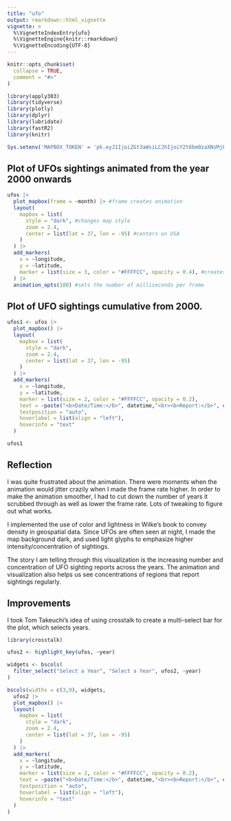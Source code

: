 ```yaml
---
title: "ufo"
output: rmarkdown::html_vignette
vignette: >
  %\VignetteIndexEntry{ufo}
  %\VignetteEngine{knitr::rmarkdown}
  %\VignetteEncoding{UTF-8}
---
```


```r
knitr::opts_chunk$set(
  collapse = TRUE,
  comment = "#>"
)
```

```r
library(apply303)
library(tidyverse)
library(plotly)
library(dplyr)
library(lubridate)
library(fastR2)
library(knitr)
```


```r
Sys.setenv('MAPBOX_TOKEN' = 'pk.eyJ1IjoiZGt3aWsiLCJhIjoiY2t6bm0zaXNsMjFleTJucGE4MXQ0a2x5ZCJ9.d3zS2uGrfhj_ZZ2-WNDNMg')
```

## Plot of UFOs sightings animated from the year 2000 onwards
```r

ufos |> 
  plot_mapbox(frame = ~month) |> #frame creates animation
  layout(
    mapbox = list(
      style = "dark", #changes map style
      zoom = 2.4, 
      center = list(lat = 37, lon = -95) #centers on USA
    )
  ) |> 
  add_markers(
    x = ~longitude, 
    y = ~latitude,
    marker = list(size = 3, color = "#FFFFCC", opacity = 0.4), #creates glyph aesthetic
  ) |> 
  animation_opts(100) #sets the number of milliseconds per frame 
```
## Plot of UFO sightings cumulative from 2000.

```r
ufos1 <- ufos |> 
  plot_mapbox() |> 
  layout(
    mapbox = list(
      style = "dark", 
      zoom = 2.4, 
      center = list(lat = 37, lon = -95)
    )
  ) |> 
  add_markers(
    x = ~longitude, 
    y = ~latitude,
    marker = list(size = 2, color = "#FFFFCC", opacity = 0.2),
    text = ~paste("<b>Date/Time:</b>", datetime,"<br><b>Report:</b>", comments, "<br><b>City/State:</b>", city, ",", state),
    textposition = "auto",
    hoverlabel = list(align = "left"),
    hoverinfo = "text"
  ) 

ufos1
```

## Reflection
I was quite frustrated about the animation. There were moments when the animation would jitter crazily when I made the frame rate higher. In order to make the animation smoother, I had to cut down the number of years it scrubbed through as well as lower the frame rate. Lots of tweaking to figure out what works.

I implemented the use of color and lightness in Wilke's book to convey density in geospatial data. Since UFOs are often seen at night, I made the map background dark, and used light glyphs to emphasize higher intensity/concentration of sightings.

The story I am telling through this visualization is the increasing number and concentration of UFO sighting reports across the years. The animation and visualization also helps us see concentrations of regions that report sightings regularly.


## Improvements

I took Tom Takeuchi's idea of using crosstalk to create a multi-select bar for the plot, which selects years. 

```r
library(crosstalk)

ufos2 <- highlight_key(ufos, ~year)

widgets <- bscols(
  filter_select("Select a Year", "Select a Year", ufos2, ~year)
)

bscols(widths = c(3,9), widgets,
  ufos2 |> 
  plot_mapbox() |> 
  layout(
    mapbox = list(
      style = "dark", 
      zoom = 2.4, 
      center = list(lat = 37, lon = -95)
    )
  ) |> 
  add_markers(
    x = ~longitude, 
    y = ~latitude,
    marker = list(size = 2, color = "#FFFFCC", opacity = 0.2),
    text = ~paste("<b>Date/Time:</b>", datetime,"<br><b>Report:</b>", comments, "<br><b>City/State:</b>", city, ",", state),
    textposition = "auto",
    hoverlabel = list(align = "left"),
    hoverinfo = "text"
  ) 
)
```
